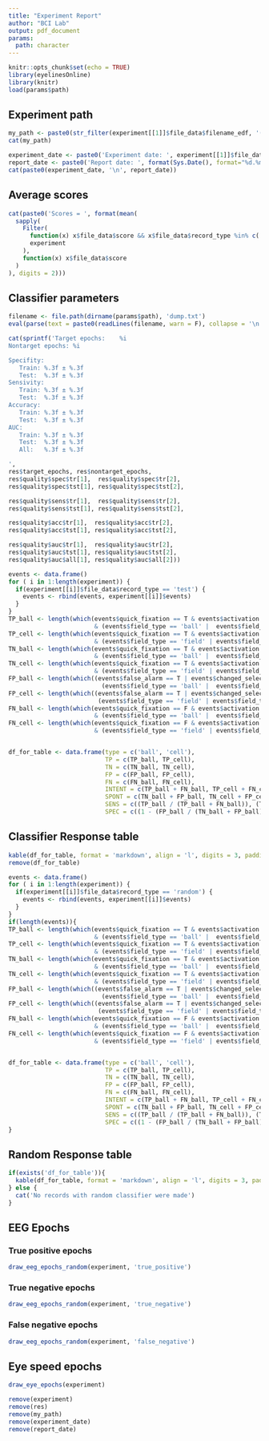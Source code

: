 ```yaml
---
title: "Experiment Report"
author: "BCI Lab"
output: pdf_document
params:
  path: character
---
```


```r
knitr::opts_chunk$set(echo = TRUE)
library(eyelinesOnline)
library(knitr)
load(params$path)
```

## Experiment path
```r
my_path <- paste0(str_filter(experiment[[1]]$file_data$filename_edf, '(^.+/[[:digit:]]+)/[[:digit:]]+.edf')[[1]][2], '/')
cat(my_path)

experiment_date <- paste0('Experiment date: ', experiment[[1]]$file_data$date)
report_date <- paste0('Report date: ', format(Sys.Date(), format="%d.%m.%Y"))
cat(paste0(experiment_date, '\n', report_date))
```

## Average scores
```r
cat(paste0('Scores = ', format(mean(
  sapply(
    Filter(
      function(x) x$file_data$score && x$file_data$record_type %in% c('train','test') ,
      experiment
    ),
    function(x) x$file_data$score
  )
), digits = 2)))
```

## Classifier parameters
```r
filename <- file.path(dirname(params$path), 'dump.txt')
eval(parse(text = paste0(readLines(filename, warn = F), collapse = '\n')))

cat(sprintf('Target epochs:    %i
Nontarget epochs: %i

Specifity:
   Train: %.3f ± %.3f
   Test:  %.3f ± %.3f
Sensivity:
   Train: %.3f ± %.3f
   Test:  %.3f ± %.3f
Accuracy:
   Train: %.3f ± %.3f
   Test:  %.3f ± %.3f
AUC:
   Train: %.3f ± %.3f
   Test:  %.3f ± %.3f
   All:   %.3f ± %.3f

',
res$target_epochs, res$nontarget_epochs,
res$quality$spec$tr[1],  res$quality$spec$tr[2],
res$quality$spec$tst[1], res$quality$spec$tst[2],

res$quality$sens$tr[1],  res$quality$sens$tr[2],
res$quality$sens$tst[1], res$quality$sens$tst[2],

res$quality$acc$tr[1],  res$quality$acc$tr[2],
res$quality$acc$tst[1], res$quality$acc$tst[2],

res$quality$auc$tr[1],  res$quality$auc$tr[2],
res$quality$auc$tst[1], res$quality$auc$tst[2],
res$quality$auc$all[1], res$quality$auc$all[2]))

```

```r
events <- data.frame()
for ( i in 1:length(experiment)) {
  if(experiment[[i]]$file_data$record_type == 'test') {
    events <- rbind(events, experiment[[i]]$events)
  }
}
TP_ball <- length(which(events$quick_fixation == T & events$activation == T 
                        & (events$field_type == 'ball' |  events$field_type == 'ball_nT') & events$changed_selection == F))
TP_cell <- length(which(events$quick_fixation == T & events$activation == T 
                        & (events$field_type == 'field' | events$field_type == 'field_nT') & events$changed_selection == F))
TN_ball <- length(which(events$quick_fixation == T & events$activation == F 
                        & (events$field_type == 'ball' |  events$field_type == 'ball_nT') & events$changed_selection == F))
TN_cell <- length(which(events$quick_fixation == T & events$activation == F 
                        & (events$field_type == 'field' | events$field_type == 'field_nT')  & events$changed_selection == F))
FP_ball <- length(which((events$false_alarm == T | events$changed_selection == T) & 
                          (events$field_type == 'ball' |  events$field_type == 'ball_nT') & events$quick_fixation == TRUE))
FP_cell <- length(which((events$false_alarm == T | events$changed_selection == T) & 
                         (events$field_type == 'field' | events$field_type == 'field_nT') & events$quick_fixation == TRUE))
FN_ball <- length(which(events$quick_fixation == F & events$activation == T 
                        & (events$field_type == 'ball' |  events$field_type == 'ball_nT') & events$changed_selection == F))
FN_cell <- length(which(events$quick_fixation == F & events$activation == T 
                        & (events$field_type == 'field' | events$field_type == 'field_nT') & events$changed_selection == F))


df_for_table <- data.frame(type = c('ball', 'cell'),
                           TP = c(TP_ball, TP_cell),
                           TN = c(TN_ball, TN_cell),
                           FP = c(FP_ball, FP_cell),
                           FN = c(FN_ball, FN_cell),
                           INTENT = c(TP_ball + FN_ball, TP_cell + FN_cell),
                           SPONT = c(TN_ball + FP_ball, TN_cell + FP_cell),
                           SENS = c((TP_ball / (TP_ball + FN_ball)), (TP_cell / (TP_cell + FN_cell))),
                           SPEC = c((1 - (FP_ball / (TN_ball + FP_ball))), (1 - (FP_cell / (TN_cell + FP_cell)))))
```

## Classifier Response table

``` r
kable(df_for_table, format = 'markdown', align = 'l', digits = 3, padding = 4)
remove(df_for_table)
```

```r
events <- data.frame()
for ( i in 1:length(experiment)) {
  if(experiment[[i]]$file_data$record_type == 'random') {
    events <- rbind(events, experiment[[i]]$events)
  }
}
if(length(events)){
TP_ball <- length(which(events$quick_fixation == T & events$activation == T 
                        & (events$field_type == 'ball' |  events$field_type == 'ball_nT') & events$changed_selection == F))
TP_cell <- length(which(events$quick_fixation == T & events$activation == T 
                        & (events$field_type == 'field' | events$field_type == 'field_nT') & events$changed_selection == F))
TN_ball <- length(which(events$quick_fixation == T & events$activation == F 
                        & (events$field_type == 'ball' |  events$field_type == 'ball_nT') & events$changed_selection == F))
TN_cell <- length(which(events$quick_fixation == T & events$activation == F 
                        & (events$field_type == 'field' | events$field_type == 'field_nT')  & events$changed_selection == F))
FP_ball <- length(which((events$false_alarm == T | events$changed_selection == T) & 
                          (events$field_type == 'ball' |  events$field_type == 'ball_nT') & events$quick_fixation == TRUE))
FP_cell <- length(which((events$false_alarm == T | events$changed_selection == T) & 
                         (events$field_type == 'field' | events$field_type == 'field_nT') & events$quick_fixation == TRUE))
FN_ball <- length(which(events$quick_fixation == F & events$activation == T 
                        & (events$field_type == 'ball' |  events$field_type == 'ball_nT') & events$changed_selection == F))
FN_cell <- length(which(events$quick_fixation == F & events$activation == T 
                        & (events$field_type == 'field' | events$field_type == 'field_nT') & events$changed_selection == F))


df_for_table <- data.frame(type = c('ball', 'cell'),
                           TP = c(TP_ball, TP_cell),
                           TN = c(TN_ball, TN_cell),
                           FP = c(FP_ball, FP_cell),
                           FN = c(FN_ball, FN_cell),
                           INTENT = c(TP_ball + FN_ball, TP_cell + FN_cell),
                           SPONT = c(TN_ball + FP_ball, TN_cell + FP_cell),
                           SENS = c((TP_ball / (TP_ball + FN_ball)), (TP_cell / (TP_cell + FN_cell))),
                           SPEC = c((1 - (FP_ball / (TN_ball + FP_ball))), (1 - (FP_cell / (TN_cell + FP_cell)))))
}
```


## Random Response table

``` r
if(exists('df_for_table')){
  kable(df_for_table, format = 'markdown', align = 'l', digits = 3, padding = 4)
} else {
  cat('No records with random classifier were made')
}
```

\pagebreak

## EEG Epochs

### True positive epochs

```r
draw_eeg_epochs_random(experiment, 'true_positive')
```

\pagebreak

### True negative epochs

```r
draw_eeg_epochs_random(experiment, 'true_negative')
```

\pagebreak

### False negative epochs

```r
draw_eeg_epochs_random(experiment, 'false_negative')
```

\pagebreak

## Eye speed epochs

```r
draw_eye_epochs(experiment)
```

\pagebreak


```r
remove(experiment)
remove(res)
remove(my_path)
remove(experiment_date)
remove(report_date)
```

